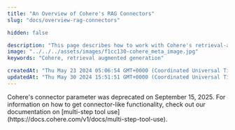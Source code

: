 ```yaml
---
title: "An Overview of Cohere's RAG Connectors"
slug: "docs/overview-rag-connectors"

hidden: false

description: "This page describes how to work with Cohere's retrieval-augmented generation connectors."
image: "../../../assets/images/f1cc130-cohere_meta_image.jpg"  
keywords: "Cohere, retrieval augmented generation"

createdAt: "Thu May 23 2024 05:06:54 GMT+0000 (Coordinated Universal Time)"
updatedAt: "Thu May 30 2024 15:51:51 GMT+0000 (Coordinated Universal Time)"
---
```


<Warning>
Cohere's connector parameter was deprecated on September 15, 2025. For information on how to get connector-like functionality, check out our documentation on [multi-step tool use](https://docs.cohere.com/v1/docs/multi-step-tool-use). 
</Warning>